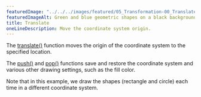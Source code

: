 ---
featuredImage: "../../../images/featured/05_Transformation-00_Translate-thumbnail.png"
featuredImageAlt: Green and blue geometric shapes on a black background.
title: Translate
oneLineDescription: Move the coordinate system origin.
---

The
<a href="/reference/p5/translate/">translate()</a>
function moves the origin of the coordinate system to the specified
location.

The
<a href="/reference/p5/push/">push()</a>
and
<a href="/reference/p5/pop/">pop()</a>
functions save and restore the coordinate system and various
other drawing settings, such as the fill color.

Note that in this example, we draw the shapes (rectangle and
circle) each time in a different coordinate system.